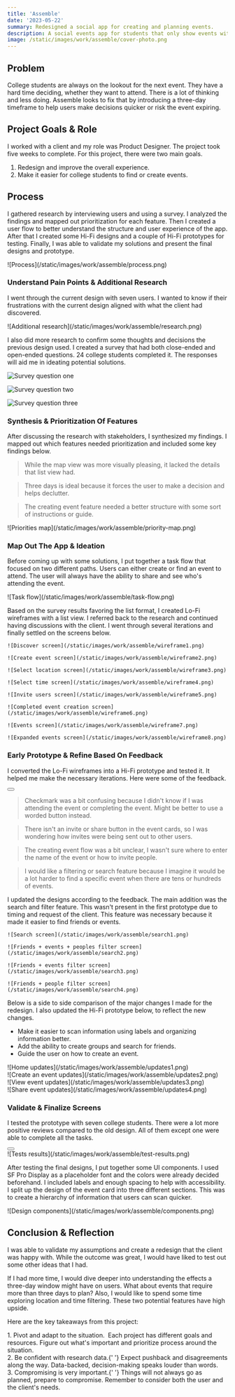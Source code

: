 ```yaml
---
title: 'Assemble'
date: '2023-05-22'
summary: Redesigned a social app for creating and planning events.
description: A social events app for students that only show events within a three-day timeframe.
image: /static/images/work/assemble/cover-photo.png
---
```


## Problem

College students are always on the lookout for the next event. They have a hard time deciding, whether they want to attend. There is a lot of thinking and less doing. Assemble looks to fix that by introducing a three-day timeframe to help users make decisions quicker or risk the event expiring.

## Project Goals & Role

I worked with a client and my role was Product Designer. The project took five weeks to complete. For this project, there were two main goals.

1. Redesign and improve the overall experience.
2. Make it easier for college students to find or create events.

## Process

I gathered research by interviewing users and using a survey. I analyzed the findings and mapped out prioritization for each feature. Then I created a user flow to better understand the structure and user experience of the app. After that I created some Hi-Fi designs and a couple of Hi-Fi prototypes for testing. Finally, I was able to validate my solutions and present the final designs and prototype.

<div className="py-4">![Process](/static/images/work/assemble/process.png)</div>

### Understand Pain Points & Additional Research

I went through the current design with seven users. I wanted to know if their frustrations with the current design aligned with what the client had discovered.

<div className="py-4">
  ![Additional research](/static/images/work/assemble/research.png)
</div>

I also did more research to confirm some thoughts and decisions the previous design used. I created a survey that had both close-ended and open-ended questions. 24 college students completed it. The responses will aid me in ideating potential solutions.

<div className="sm:grid-col-3 grid grid-cols-2 py-4 sm:flex">

  ![Survey question one](/static/images/work/assemble/question1.png)
  
  ![Survey question two](/static/images/work/assemble/question2.png)
  
  ![Survey question three](/static/images/work/assemble/question3.png)
  
</div>

### Synthesis & Prioritization Of Features

After discussing the research with stakeholders, I synthesized my findings. I mapped out which features needed prioritization and included some key findings below.

> While the map view was more visually pleasing, it lacked the details that list view had.

> Three days is ideal because it forces the user to make a decision and helps declutter.

> The creating event feature needed a better structure with some sort of instructions or guide.

<div className="py-8">
  ![Priorities map](/static/images/work/assemble/priority-map.png)
</div>

### Map Out The App & Ideation

Before coming up with some solutions, I put together a task flow that focused on two different paths. Users can either create or find an event to attend. The user will always have the ability to share and see who's attending the event.

<div className="py-4">![Task flow](/static/images/work/assemble/task-flow.png)</div>

Based on the survey results favoring the list format, I created Lo-Fi wireframes with a list view. I referred back to the research and continued having discussions with the client. I went through several iterations and finally settled on the screens below.

<div className="projectImageGrid">
  
    ![Discover screen](/static/images/work/assemble/wireframe1.png)
  
    ![Create event screen](/static/images/work/assemble/wireframe2.png)
  
    ![Select location screen](/static/images/work/assemble/wireframe3.png)
  
    ![Select time screen](/static/images/work/assemble/wireframe4.png)
  
    ![Invite users screen](/static/images/work/assemble/wireframe5.png)
  
    ![Completed event creation screen](/static/images/work/assemble/wireframe6.png)
  
    ![Events screen](/static/images/work/assemble/wireframe7.png)

    ![Expanded events screen](/static/images/work/assemble/wireframe8.png)

</div>

### Early Prototype & Refine Based On Feedback

I converted the Lo-Fi wireframes into a Hi-Fi prototype and tested it. It helped me make the necessary iterations. Here were some of the feedback.

<div className="flex justify-center py-6">
  <Button
    link="https://xd.adobe.com/view/24acd219-eb7f-4e2d-6f24-4064fd551856-529d/"
    text="Early Prototype"
  />
</div>

> Checkmark was a bit confusing because I didn't know if I was attending the event or completing the event. Might be better to use a worded button instead.

> There isn't an invite or share button in the event cards, so I was wondering how invites were being sent out to other users.

> The creating event flow was a bit unclear, I wasn't sure where to enter the name of the event or how to invite people.

> I would like a filtering or search feature because I imagine it would be a lot harder to find a specific event when there are tens or hundreds of events.

I updated the designs according to the feedback. The main addition was the search and filter feature. This wasn't present in the first prototype due to timing and request of the client. This feature was necessary because it made it easier to find friends or events.

<div className="projectImageGrid">

    ![Search screen](/static/images/work/assemble/search1.png)

    ![Friends + events + peoples filter screen](/static/images/work/assemble/search2.png)

    ![Friends + events filter screen](/static/images/work/assemble/search3.png)

    ![Friends + people filter screen](/static/images/work/assemble/search4.png)

</div>

Below is a side to side comparison of the major changes I made for the redesign. I also updated the Hi-Fi prototype below, to reflect the new changes.

- Make it easier to scan information using labels and organizing information better.
- Add the ability to create groups and search for friends.
- Guide the user on how to create an event.

<div className="md:pt-4">
  ![Home updates](/static/images/work/assemble/updates1.png)
</div>

<div>
  ![Create an event updates](/static/images/work/assemble/updates2.png)
</div>

<div>
  ![View event updates](/static/images/work/assemble/updates3.png)
</div>

<div className="pb-4">
  ![Share event updates](/static/images/work/assemble/updates4.png)
</div>

### Validate & Finalize Screens

I tested the prototype with seven college students. There were a lot more positive reviews compared to the old design. All of them except one were able to complete all the tasks.

<div className="flex justify-center py-6">
  <Button
    link="https://xd.adobe.com/view/5ad4321b-a58e-4b78-89f2-814293a5ca7f-0f87/"
    text="Final Prototype"
  />
</div>

<div className="py-4">
  ![Tests results](/static/images/work/assemble/test-results.png)
</div>

After testing the final designs, I put together some UI components. I used SF Pro Display as a placeholder font and the colors were already decided beforehand. I included labels and enough spacing to help with accessibility. I split up the design of the event card into three different sections. This was to create a hierarchy of information that users can scan quicker.

<div className="py-4">
  ![Design components](/static/images/work/assemble/components.png)
</div>

## Conclusion & Reflection

I was able to validate my assumptions and create a redesign that the client was happy with. While the outcome was great, I would have liked to test out some other ideas that I had.

If I had more time, I would dive deeper into understanding the effects a three-day window might have on users. What about events that require more than three days to plan? Also, I would like to spend some time exploring location and time filtering. These two potential features have high upside.

Here are the key takeaways from this project:

<div className="keyTakeaways">
  1. <span className="font-semibold">Pivot and adapt to the situation.</span>
   Each project has different goals and resources. Figure out what's important
  and prioritize process around the situation.
</div>

<div className="keyTakeaways">
  2. <span className="font-semibold">Be confident with research data.</span>{' '}
  Expect pushback and disagreements along the way. Data-backed, decision-making
  speaks louder than words.
</div>

<div className="keyTakeaways">
  3. <span className="font-semibold">Compromising is very important.</span>{' '}
  Things will not always go as planned, prepare to compromise. Remember to
  consider both the user and the client's needs.
</div>
